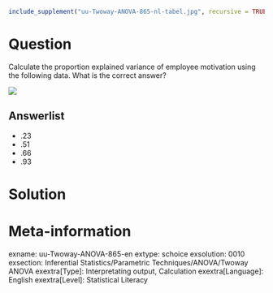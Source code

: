 ```r
include_supplement("uu-Twoway-ANOVA-865-nl-tabel.jpg", recursive = TRUE)
```

Question
========
  
Calculate the proportion explained variance of employee motivation using the following data. What is the correct answer?

![](uu-Twoway-ANOVA-865-nl-tabel.jpg)
  
Answerlist
----------
* .23
* .51
* .66
* .93

Solution
========

Meta-information
================
exname: uu-Twoway-ANOVA-865-en
extype: schoice
exsolution: 0010
exsection: Inferential Statistics/Parametric Techniques/ANOVA/Twoway ANOVA
exextra[Type]: Interpretating output, Calculation
exextra[Language]: English
exextra[Level]: Statistical Literacy

